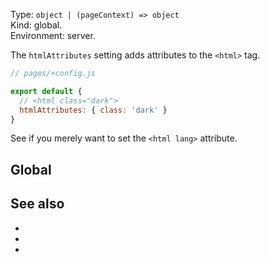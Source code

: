 

Type: `object | (pageContext) => object`  
Kind: global.  
Environment: server. <ImplementedBy noCustomGuide />

The `htmlAttributes` setting adds attributes to the `<html>` tag.

```js
// pages/+config.js

export default {
  // <html class="dark">
  htmlAttributes: { class: 'dark' }
}
```

See <Link href="/lang" /> if you merely want to set the `<html lang>` attribute.


## Global

<GlobalNote />


## See also

- <Link href="/lang" />
- <Link href="/head-tags" />
- <Link href="/settings#html" doNotInferSectionTitle />
